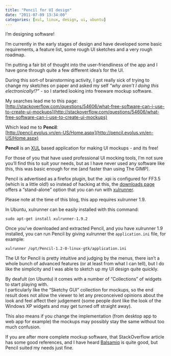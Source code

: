 ```yaml
---
title: "Pencil for UI design"
date: "2011-07-09 13:34:00"
categories: [xul, linux, design, ui, ubuntu]
---
```


I’m designing software!

I’m currently in the early stages of design and have developed some basic requirements, a feature list, some rough UI sketches and a very rough roadmap.

I’m putting a fair bit of thought into the user-friendliness of the app and I have gone through quite a few different idea’s for the UI.

During this sort-of brainstorming activity, I got really sick of trying to change my sketches on paper and asked my self _“why aren’t I doing this electronically!?”_ - so I started looking into freeware mockup software.

My searches lead me to this page:  
[](http://stackoverflow.com/questions/54606/what-free-software-can-i-use-to-create-ui-mockups)[http://stackoverflow.com/questions/54606/what-free-software-can-i-use-to-create-ui-mockups](http://stackoverflow.com/questions/54606/what-free-software-can-i-use-to-create-ui-mockups)

Which lead me to **Pencil**:  
[](http://pencil.evolus.vn/en-US/Home.aspx)[http://pencil.evolus.vn/en-US/Home.aspx](http://pencil.evolus.vn/en-US/Home.aspx)

**Pencil** is an [XUL](http://en.wikipedia.org/wiki/Xul) based application for making UI mockups - and its free!

For those of you that have used professional UI mocking tools, I’m not sure you’ll find this to suit your needs, but as I have never used any software like this, this was basic enough for me (and faster than using The GIMP).

Pencil is advertised as a firefox plugin, but the .xpi is configured for FF3.5 (which is a little old!) so instead of hacking at this, the [downloads page](http://pencil.evolus.vn/en-US/Downloads/Application.aspx) offers a “stand-alone” option that you can run with [xulrunner](http://en.wikipedia.org/wiki/Xulrunner).

Please note at the time of this blog, this app requires xulrunner 1.9.

In Ubuntu, xulrunner can be easily installed with this command:

```
sudo apt-get install xulrunner-1.9.2
```

Once you’ve downloaded and extracted Pencil, and you have xulrunner 1.9 installed, you can run Pencil by giving xulrunner the `application.ini` file, for example:

```
xulrunner /opt/Pencil-1.2-0-linux-gtk/application.ini
```

The UI for Pencil is pretty intuitive and judging by the menus, there isn’t a whole bunch of advanced features (or at least from what I can tell), but I do like the simplicity and I was able to sketch up my UI design quite quickly.

By deafult (on Ubuntu) it comes with a number of “Collections” of widgets to start playing with.  
I particularly like the “Sketchy GUI” collection for mockups, so the end result does not allow the viewer to let any preconceived opinions about the look and feel affect their judgement (some people dont like the look of the Windows XP widgets and may get turned off straight away).

This also means if you change the implementation (from desktop app to web app for example) the mockups may possibly stay the same without too much confusion.

If you are after more complete mockup software, that StackOverflow article has some good references, and I have heard [Balsamiq](http://www.balsamiq.com/products/mockups) is quite good, but Pencil suited my needs just fine.
